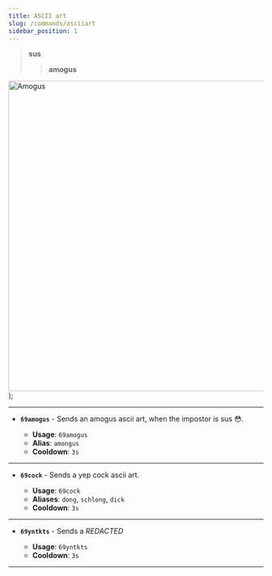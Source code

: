 ```yaml
---
title: ASCII art
slug: /commands/asciiart
sidebar_position: 1
---
```


> **sus**
>
> > **amogus**

  <span>
    <img
      width='626'
      height='614'
      src={'/img/amogus.png'}
      alt='Amogus'
      style={{
        height: 'auto',
      }}
    />
  </span>
);

<Amogus />

---

- **`69amogus`** - Sends an amogus ascii art, when the impostor is sus 😳.

  - **Usage**: `69amogus`
  - **Alias**: `amongus`
  - **Cooldown**: `3s`

---

- **`69cock`** - Sends a yep cock ascii art.

  - **Usage**: `69cock`
  - **Aliases**: `dong`, `schlong`, `dick`
  - **Cooldown**: `3s`

---

- **`69yntkts`** - Sends a _REDACTED_

  - **Usage**: `69yntkts`
  - **Cooldown**: `3s`

---
